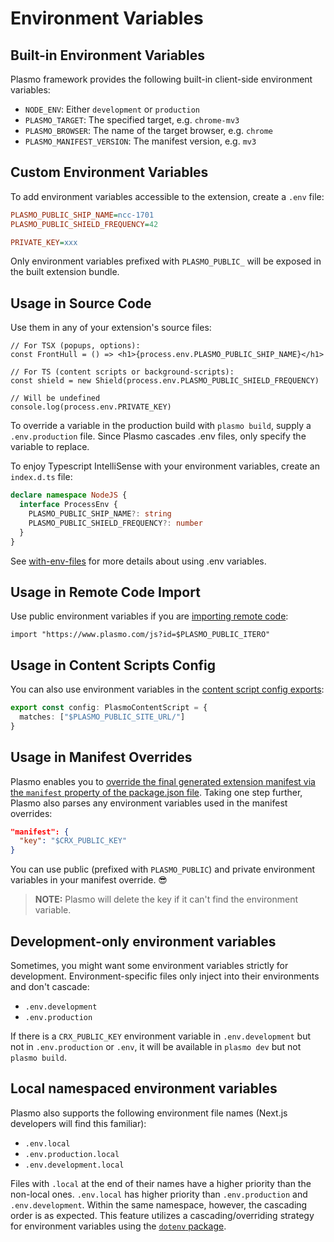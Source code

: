 # Environment Variables

## Built-in Environment Variables

Plasmo framework provides the following built-in client-side environment variables:

- `NODE_ENV`: Either `development` or `production`
- `PLASMO_TARGET`: The specified target, e.g. `chrome-mv3`
- `PLASMO_BROWSER`: The name of the target browser, e.g. `chrome`
- `PLASMO_MANIFEST_VERSION`: The manifest version, e.g. `mv3`

## Custom Environment Variables

To add environment variables accessible to the extension, create a `.env` file:

```ini
PLASMO_PUBLIC_SHIP_NAME=ncc-1701
PLASMO_PUBLIC_SHIELD_FREQUENCY=42

PRIVATE_KEY=xxx
```

Only environment variables prefixed with `PLASMO_PUBLIC_` will be exposed in the built extension bundle.

## Usage in Source Code

Use them in any of your extension's source files:

```tsx
// For TSX (popups, options):
const FrontHull = () => <h1>{process.env.PLASMO_PUBLIC_SHIP_NAME}</h1>

// For TS (content scripts or background-scripts):
const shield = new Shield(process.env.PLASMO_PUBLIC_SHIELD_FREQUENCY)

// Will be undefined
console.log(process.env.PRIVATE_KEY)
```

To override a variable in the production build with `plasmo build`, supply a `.env.production` file. Since Plasmo cascades .env files, only specify the variable to replace.

To enjoy Typescript IntelliSense with your environment variables, create an `index.d.ts` file:

```ts
declare namespace NodeJS {
  interface ProcessEnv {
    PLASMO_PUBLIC_SHIP_NAME?: string
    PLASMO_PUBLIC_SHIELD_FREQUENCY?: number
  }
}
```

See [with-env-files](https://github.com/PlasmoHQ/examples/tree/main/with-env-files) for more details about using .env variables.

## Usage in Remote Code Import

Use public environment variables if you are [importing remote code](/browser-extension/remote-code):

```tsx
import "https://www.plasmo.com/js?id=$PLASMO_PUBLIC_ITERO"
```

## Usage in Content Scripts Config

You can also use environment variables in the [content script config exports](/browser-extension/content-scripts#customizing-content-script-config):

```ts
export const config: PlasmoContentScript = {
  matches: ["$PLASMO_PUBLIC_SITE_URL/"]
}
```

## Usage in Manifest Overrides

Plasmo enables you to [override the final generated extension manifest via the `manifest` property of the package.json file](/customization/manifest). Taking one step further, Plasmo also parses any environment variables used in the manifest overrides:

```json
"manifest": {
  "key": "$CRX_PUBLIC_KEY"
}
```

You can use public (prefixed with `PLASMO_PUBLIC`) and private environment variables in your manifest override. 😎

> **NOTE:** Plasmo will delete the key if it can't find the environment variable.

## Development-only environment variables

Sometimes, you might want some environment variables strictly for development. Environment-specific files only inject into their environments and don't cascade:

- `.env.development`
- `.env.production`

If there is a `CRX_PUBLIC_KEY` environment variable in `.env.development` but not in `.env.production` or `.env`, it will be available in `plasmo dev` but not `plasmo build`.

## Local namespaced environment variables

Plasmo also supports the following environment file names (Next.js developers will find this familiar):

- `.env.local`
- `.env.production.local`
- `.env.development.local`

Files with `.local` at the end of their names have a higher priority than the non-local ones. `.env.local` has higher priority than `.env.production` and `.env.development`. Within the same namespace, however, the cascading order is as expected. This feature utilizes a cascading/overriding strategy for environment variables using the [`dotenv` package](https://www.npmjs.com/package/dotenv).
